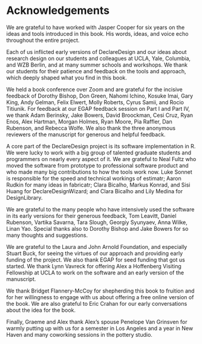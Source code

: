 # Acknowledgements {.unnumbered}

We are grateful to have worked with Jasper Cooper for six years on the ideas and tools introduced in this book. His words, ideas, and voice echo throughout the entire project.

Each of us inflicted early versions of DeclareDesign and our ideas about research design on our students and colleagues at UCLA, Yale,  Columbia, and WZB Berlin,  and at many summer schools and workshops. We thank our students for their patience and feedback on the tools and approach, which deeply shaped what you find in this book.

We held a book conference over Zoom and are grateful for the incisive feedback of Dorothy Bishop, Don Green, Nahomi Ichino, Kosuke Imai, Gary King, Andy Gelman, Felix Elwert, Molly Roberts, Cyrus Samii, and Rocio Titiunik. For feedback at our EGAP feedback session on Part I and Part IV, we thank Adam Berinsky, Jake Bowers, David Broockman, Cesi Cruz, Ryan Enos, Alex Hartman, Morgan Holmes, Ryan Moore, Pia Raffler, Dan Rubenson, and Rebecca Wolfe. We also thank the three anonymous reviewers of the manuscript for generous and helpful feedback.

A core part of the DeclareDesign project is its software implementation in R. We were lucky to work with a big group of talented graduate students and programmers on nearly every aspect of it. We are grateful to Neal Fultz who moved the software from prototype to professional software product and who made many big contributions to how the tools work now. Luke Sonnet is responsible for the speed and technical workings of estimatr; Aaron Rudkin for many ideas in fabricatr; Clara Bicalho, Markus Konrad, and Sisi Huang for DeclareDesignWizard; and Clara Bicalho and Lily Medina for DesignLibrary.

We are grateful to the many people who have intensively used the software in its early versions for their generous feedback, Tom Leavitt, Daniel Rubenson, Vartika Savarna, Tara Slough, Georgiy Syunyaev, Anna Wilke, Linan Yao. Special thanks also to Dorothy Bishop and Jake Bowers for so many thoughts and suggestions. 

We are grateful to the Laura and John Arnold Foundation, and especially Stuart Buck, for seeing the virtues of our approach and providing early funding of the project. We also thank EGAP for seed funding that got us started. We thank Lynn Vavreck for offering Alex a Hoffenberg Visiting Fellowship at UCLA to work on the software and an early version of the manuscript.

We thank Bridget Flannery-McCoy for shepherding this book to fruition and for her willingness to engage with us about offering a free online version of the book. We are also grateful to Eric Crahan for our early conversations about the idea for the book. 

Finally, Graeme and Alex thank Alex's spouse Penelope Van Grinsven for warmly putting up with us for a semester in Los Angeles and a year in New Haven and many coworking sessions in the pottery studio. 
